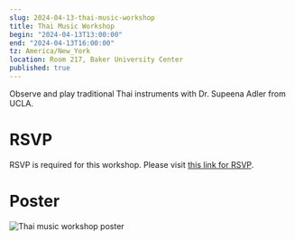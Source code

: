```yaml
---
slug: 2024-04-13-thai-music-workshop
title: Thai Music Workshop
begin: "2024-04-13T13:00:00"
end: "2024-04-13T16:00:00"
tz: America/New_York
location: Room 217, Baker University Center
published: true
---
```


Observe and play traditional Thai instruments with Dr. Supeena Adler from UCLA.

# RSVP

RSVP is required for this workshop. Please visit [this link for RSVP](https://forms.office.com/Pages/ResponsePage.aspx?id=B4Aw83xHcEqIiTRhGBfFWnYU_KqdjmhMviZEavISpGxUQjAwUk0yNlZNNjlBQ09HNzk4UEZET0YwOC4u).

# Poster

![Thai music workshop poster](../src/images/events/2024-04-13-thai-music-workshop/thai-music-workshop-poster.png)
